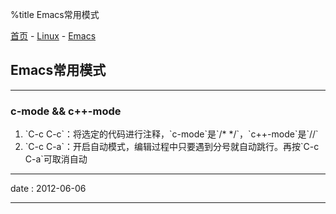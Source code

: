 %title Emacs常用模式

[[../../../index|首页]] - [[../index|Linux]] - [[index|Emacs]]
==Emacs常用模式==
----
===c-mode && c++-mode===

# `C-c C-c`：将选定的代码进行注释，`c-mode`是`/* */`，`c++-mode`是`//`
# `C-c C-a`：开启自动模式，编辑过程中只要遇到分号就自动跳行。再按`C-c C-a`可取消自动
----
<red>date</red> : 2012-06-06
----
